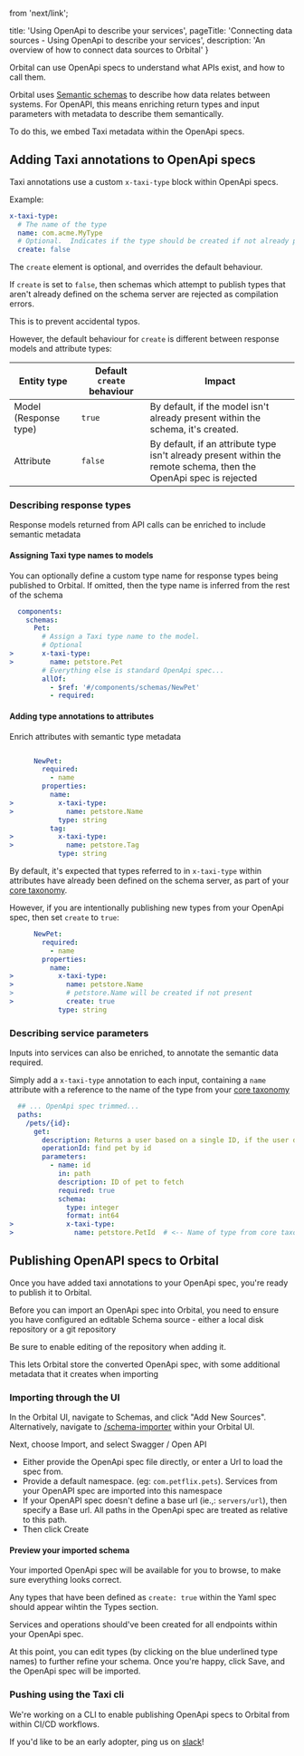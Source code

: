   from 'next/link';

  title: 'Using OpenApi to describe your services',
  pageTitle: 'Connecting data sources - Using OpenApi to describe your services',
  description: 'An overview of how to connect data sources to Orbital'
}

Orbital can use OpenApi specs to understand what APIs exist, and how to call them.

Orbital uses [Semantic schemas](/docs/introduction#semantic-data-schemas) to describe how data relates between systems. For OpenAPI, this
means enriching return types and input parameters with metadata to describe them semantically.

To do this, we embed Taxi metadata within the OpenApi specs.

## Adding Taxi annotations to OpenApi specs
Taxi annotations use a custom `x-taxi-type` block within OpenApi specs.

Example:

```yaml
x-taxi-type:
  # The name of the type
  name: com.acme.MyType
  # Optional.  Indicates if the type should be created if not already present.
  create: false
```

The `create` element is optional, and overrides the default behaviour.

If `create` is set to `false`, then schemas which attempt to publish types that aren't already defined on the schema server
are rejected as compilation errors.

This is to prevent accidental typos.

However, the default behaviour for `create` is different between response models and attribute types:

| Entity type           | Default `create` behaviour | Impact                                                                                                             |
|-----------------------|----------------------------|--------------------------------------------------------------------------------------------------------------------|
| Model (Response type) | `true`                     | By default, if the model isn't already present within the schema, it's created.                                    |
| Attribute             | `false`                    | By default, if an attribute type isn't already present within the remote schema, then the OpenApi spec is rejected |


### Describing response types
Response models returned from API calls can be enriched to include semantic metadata

#### Assigning Taxi type names to models
You can optionally define a custom type name for response types being published to Orbital.
If omitted, then the type name is inferred from the rest of the schema

```yaml
  components:
    schemas:
      Pet:
        # Assign a Taxi type name to the model.
        # Optional
>       x-taxi-type:
>         name: petstore.Pet
        # Everything else is standard OpenApi spec...
        allOf:
          - $ref: '#/components/schemas/NewPet'
          - required:
```

#### Adding type annotations to attributes
Enrich attributes with semantic type metadata

```yaml

      NewPet:
        required:
          - name
        properties:
          name:
>           x-taxi-type:
>             name: petstore.Name
            type: string
          tag:
>           x-taxi-type:
>             name: petstore.Tag
            type: string
```

By default, it's expected that types referred to in `x-taxi-type` within attributes have already been defined on the schema server, as part of your
[core taxonomy](/docs/connecting-data-sources/overview#your-core-taxonomy).

However, if you are intentionally publishing new types from your OpenApi spec, then set `create` to `true`:

```yaml
      NewPet:
        required:
          - name
        properties:
          name:
>           x-taxi-type:
>             name: petstore.Name
>             # petstore.Name will be created if not present
>             create: true
            type: string
```



### Describing service parameters
Inputs into services can also be enriched, to annotate the semantic data required.

Simply add a `x-taxi-type` annotation to each input, containing a `name` attribute with a reference to the name of the type from your [core taxonomy](/docs/connecting-data-sources/overview#your-core-taxonomy)

```yaml
  ## ... OpenApi spec trimmed...
  paths:
    /pets/{id}:
      get:
        description: Returns a user based on a single ID, if the user does not have access to the pet
        operationId: find pet by id
        parameters:
          - name: id
            in: path
            description: ID of pet to fetch
            required: true
            schema:
              type: integer
              format: int64
>             x-taxi-type:
>               name: petstore.PetId  # <-- Name of type from core taxonomy
```


## Publishing OpenAPI specs to Orbital
Once you have added taxi annotations to your OpenApi spec, you're ready to publish it to Orbital.

<Callout type='note'>
  <p>
    Before you can import an OpenApi spec into Orbital, you need to ensure you have configured an editable Schema source
    - either a
    local <NextLink href='/docs/connecting-data-sources/connecting-a-disk-repo'>disk repository</NextLink> or
    a <NextLink href='/docs/connecting-data-sources/connecting-a-git-repo'>git repository</NextLink>
  </p>

  <p>
    Be sure to enable editing of the repository when adding it.
  </p>

  <p>
    This lets Orbital store the converted OpenApi spec, with some additional metadata that it creates when importing
  </p>
</Callout>


### Importing through the UI

In the Orbital UI, navigate to Schemas, and click "Add New Sources".  Alternatively, navigate to [/schema-importer](http://localhost:9022/schema-importer) within your Orbital UI.

Next, choose Import, and select Swagger / Open API

<ImageWithCaption src={SelectOpenApi.src} />

 * Either provide the OpenApi spec file directly, or enter a Url to load the spec from.
 * Provide a default namespace.  (eg: `com.petflix.pets`).  Services from your OpenAPI spec are imported into this namespace
 * If your OpenAPI spec doesn't define a base url (ie.,: `servers/url`), then specify a Base url.  All paths in the OpenApi spec are treated as relative to this path.
 * Then click Create


#### Preview your imported schema
<ImageWithCaption src={OpenApiPreview.src} />

Your imported OpenApi spec will be available for you to browse, to make sure everything looks correct.

Any types that have been defined as `create: true` within the Yaml spec should appear wihtin the Types section.

Services and operations should've been created for all endpoints within your OpenApi spec.

At this point, you can edit types (by clicking on the blue underlined type names) to further refine your schema.
Once you're happy, click Save, and the OpenApi spec will be imported.


### Pushing using the Taxi cli

We're working on a CLI to enable publishing OpenApi specs to Orbital from within CI/CD workflows.

If you'd like to be an early adopter, ping us on [slack](https://join.slack.com/t/orbitalapi/shared_invite/zt-697laanr-DHGXXak5slqsY9DqwrkzHg)!
